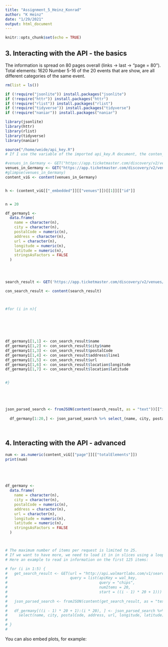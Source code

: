 ```yaml
---
title: "Assignment_5_Heinz_Konrad"
author: "K Heinz"
date: "1/29/2021"
output: html_document
---
```


```r
knitr::opts_chunk$set(echo = TRUE)
```

## 3. Interacting with the API - the basics

The information is spread on 80 pages overall (links -> last -> "page = 80").
Total elements: 1620
Number 5-16 of the 20 events that are show, are all different categories of the same event.

```r

rm(list = ls())

if (!require("jsonlite")) install.packages("jsonlite")
if (!require("httr")) install.packages("httr")
if (!require("rlist")) install.packages("rlist")
if (!require("tidyverse")) install.packages("tidyverse")
if (!require("naniar")) install.packages("naniar")

library(jsonlite)
library(httr)
library(rlist)
library(tidyverse)
library(naniar)

source("/home/weide/api_key.R")
# If I use the variable of the imported api_key.R document, the conten_vIG list shows an error, therefore I use the key openly (which)  should not be done with a secret key in practise, of course.

#venues_in_Germany <- GET("https://app.ticketmaster.com/discovery/v2/venues.json?countryCode=DE&apikey={api_key}")
venues_in_Germany <- GET("https://app.ticketmaster.com/discovery/v2/venues.json?countryCode=DE&apikey=7elxdku9GGG5k8j0Xm8KWdANDgecHMV0")
#glimpse(venues_in_Germany)
content_viG <- content(venues_in_Germany)


h <- (content_viG[["_embedded"]][["venues"]])[[1]][["id"]]


n = 20

df_germany1 <-
  data.frame(
    name = character(n),
    city = character(n),
    postalCode = numeric(n),
    address = character(n),
    url = character(n),
    longitude = numeric(n),
    latitude = numeric(n),
    stringsAsFactors = FALSE
  )




search_result <- GET('https://app.ticketmaster.com/discovery/v2/venues/KovZpZAneakA.json?apikey=7elxdku9GGG5k8j0Xm8KWdANDgecHMV0')

con_search_result <- content(search_result)



#for (i in n){
  
  
  
  
  

df_germany1[1,1] <- con_search_result$name
df_germany1[1,2] <- con_search_result$city$name
df_germany1[1,3] <- con_search_result$postalCode
df_germany1[1,4] <- con_search_result$address$line1
df_germany1[1,5] <- con_search_result$url
df_germany1[1,6] <- con_search_result$location$longitude
df_germany1[1,7] <- con_search_result$location$latitude


#}





json_parsed_search <- fromJSON(content(search_result, as = "text"))[["items"]]
  
  df_germany[1:20,] <- json_parsed_search %>% select_(name, city, postalCode, address, url, longitude, latitude)




```

## 4. Interacting with the API - advanced




```r

num <- as.numeric(content_viG[["page"]][["totalElements"]])
print(num)





df_germany <-
  data.frame(
    name = character(n),
    city = character(n),
    postalCode = numeric(n),
    address = character(n),
    url = character(n),
    longitude = numeric(n),
    latitude = numeric(n),
    stringsAsFactors = FALSE
  )



# The maximum number of items per request is limited to 25. 
# If we want to have more, we need to load it in in slices using a loop.
# Here an example to read in information on the first 125 items:

# for (i in 1:5) {
#   get_search_result <- GET(url = "http://api.walmartlabs.com/v1/search?",  
#                            query = list(apiKey = wal_key,
#                                         query = "chips",
#                                         numItems = 20,
#                                         start = ((i - 1) * 20 + 1)))
#   
#   json_parsed_search <- fromJSON(content(get_search_result, as = "text"))[["items"]]
#   
#   df_germany[((i - 1) * 20 + 1):(i * 20), ] <- json_parsed_search %>%
#     select(name, city, postalCode, address, url, longitude, latitude)
#   
# }
# 


```







You can also embed plots, for example:

```r
```